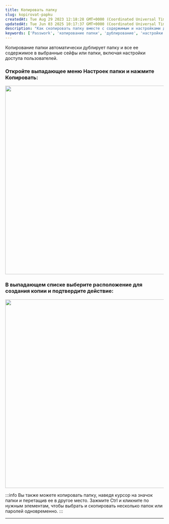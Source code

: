 ```yaml
---
title: Копировать папку
slug: kopirovat-papku
createdAt: Tue Aug 29 2023 12:18:28 GMT+0000 (Coordinated Universal Time)
updatedAt: Tue Jun 03 2025 10:17:37 GMT+0000 (Coordinated Universal Time)
description: "Как скопировать папку вместе с содержимым и настройками доступа в Passwork. Инструкция по копированию папок и совет по массовому копированию."
keywords: ['Passwork', 'копирование папки', 'дублирование', 'настройки доступа', 'массовое копирование']
---
```


Копирование папки автоматически дублирует папку и все ее содержимое в выбранные сейфы или папки, включая настройки доступа пользователей.

### Откройте выпадающее меню **Настроек папки** и нажмите **Копировать:**

<div style={{ textAlign: 'center' }}>
  <img
    src="https://archbee-image-uploads.s3.amazonaws.com/QKZtfOnnubSbfN3D1EPqb-NzNxP-wCXzX5IpK8Fbxwl-20250409-080053.png"
    width="600"
    style={{ display: 'block', margin: '0 auto' }}
  />
</div>

### В выпадающем списке выберите расположение для создания копии и подтвердите действие:

<div style={{ textAlign: 'center' }}>
  <img
    src="https://archbee-image-uploads.s3.amazonaws.com/QKZtfOnnubSbfN3D1EPqb-CZMQiykk9psJh-Inu24wx-20250409-080223.png"
    width="600"
    style={{ display: 'block', margin: '0 auto' }}
  />
</div>

:::info
Вы также можете копировать папку, наведя курсор на значок папки и перетащив ее в другое место. Зажмите Ctrl и кликните по нужным элементам, чтобы выбрать и скопировать несколько папок или паролей одновременно.
:::

***